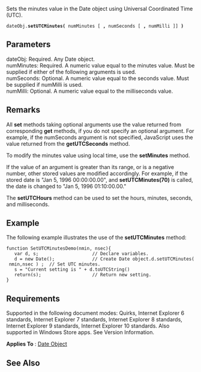 Sets the minutes value in the Date object using Universal Coordinated Time (UTC).

 dateObj.'''setUTCMinutes(''' numMinutes [ ''',''' numSeconds [ ''',''' numMilli ]] ''')'''

==Parameters==
; dateObj: Required. Any Date object.
; numMinutes: Required. A numeric value equal to the minutes value. Must be supplied if either of the following arguments is used.
; numSeconds: Optional. A numeric value equal to the seconds value. Must be supplied if numMilli is used.
; numMilli: Optional. A numeric value equal to the milliseconds value.

==Remarks==
All '''set''' methods taking optional arguments use the value returned from corresponding '''get''' methods, if you do not specify an optional argument. For example, if the numSeconds argument is not specified, JavaScript uses the value returned from the '''getUTCSeconds''' method.

To modify the minutes value using local time, use the '''setMinutes''' method.

If the value of an argument is greater than its range, or is a negative number, other stored values are modified accordingly. For example, if the stored date is "Jan 5, 1996 00:00:00.00", and '''setUTCMinutes(70)''' is called, the date is changed to "Jan 5, 1996 01:10:00.00."

The '''setUTCHours''' method can be used to set the hours, minutes, seconds, and milliseconds.


==Example==
The following example illustrates the use of the '''setUTCMinutes''' method:

 function SetUTCMinutesDemo(nmin, nsec){
    var d, s;                    // Declare variables.
    d = new Date();              // Create Date object.d.setUTCMinutes( nmin,nsec ) ;  // Set UTC minutes.
    s = "Current setting is " + d.toUTCString() 
    return(s);                   // Return new setting.
 }

==Requirements==
Supported in the following document modes: Quirks, Internet Explorer 6 standards, Internet Explorer 7 standards, Internet Explorer 8 standards, Internet Explorer 9 standards, Internet Explorer 10 standards. Also supported in Windows Store apps. See Version Information.

'''Applies To''' : [[javascript/Date|Date Object]]


==See Also==

              

              

              
